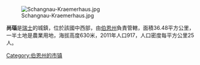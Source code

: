 [[Image:Schangnau-Kraemerhaus.jpg|right]]

'''尚瑙'''是[[瑞士|瑞士]]的城鎮，位於該國中西部，由[[伯恩州|伯恩州]]負責管轄，面積36.48平方公里，一半土地是農業用地，海拔高度630米，2011年人口917，人口密度每平方公里25人。

{{Switzerland-geo-stub}}
[[Category:伯恩州的市镇|Category:伯恩州的市镇]]